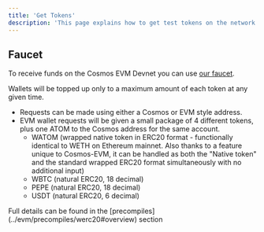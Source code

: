 ```yaml
---
title: 'Get Tokens'
description: 'This page explains how to get test tokens on the network.'
---
```



## Faucet

To receive funds on the Cosmos EVM Devnet you can use [our faucet](https://faucet.cosmos.network).

Wallets will be topped up only to a maximum amount of each token at any given time.

- Requests can be made using either a Cosmos or EVM style address.
- EVM wallet requests will be given a small package of 4 different tokens, plus one ATOM to the Cosmos address for the same account.
  - WATOM (wrapped native token in ERC20 format - functionally identical to WETH on Ethereum mainnet. Also thanks to a feature unique to Cosmos-EVM, it can be handled as both the "Native token" and the standard wrapped ERC20 format simultaneously with no additional input)
  - WBTC (natural ERC20, 18 decimal)
  - PEPE (natural ERC20, 18 decimal)
  - USDT (natural ERC20, 6 decimal)

<Footnote>
Full details can be found in the [precompiles](../evm/precompiles/werc20#overview) section
</Footnote>